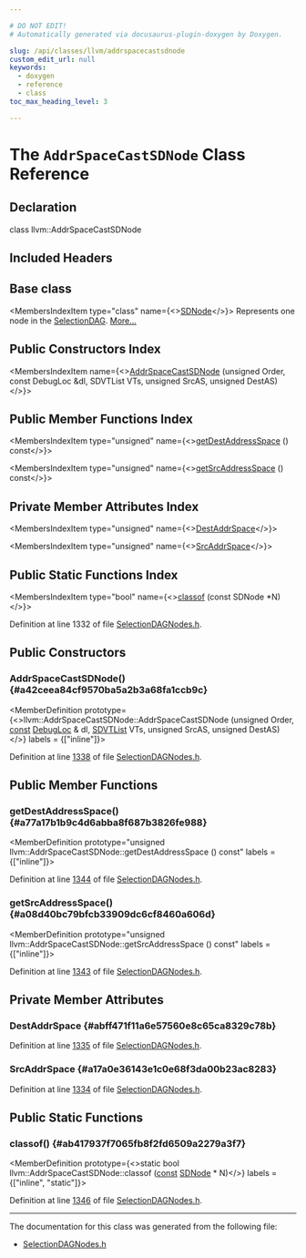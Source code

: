 ```yaml
---

# DO NOT EDIT!
# Automatically generated via docusaurus-plugin-doxygen by Doxygen.

slug: /api/classes/llvm/addrspacecastsdnode
custom_edit_url: null
keywords:
  - doxygen
  - reference
  - class
toc_max_heading_level: 3

---
```





# The `AddrSpaceCastSDNode` Class Reference

<DoxygenPage pluginConfig={pluginConfig}>



## Declaration

<CodeBlock>class llvm::AddrSpaceCastSDNode</CodeBlock>

## Included Headers

<IncludesList>
<IncludesListItem
  filePath="llvm/CodeGen/SelectionDAGNodes.h"
  permalink="/docs/api/files/include/include/llvm/include/llvm/codegen/selectiondagnodes-h"
  isLocal="true" />
</IncludesList>

## Base class

<MembersIndex>

<MembersIndexItem
  type="class"
  name={<><a href="/docs/api/classes/llvm/sdnode">SDNode</a></>}>
Represents one node in the <a href="/docs/api/classes/llvm/selectiondag">SelectionDAG</a>. <a href="/docs/api/classes/llvm/sdnode/#details">More...</a>
</MembersIndexItem>

</MembersIndex>

## Public Constructors Index

<MembersIndex>

<MembersIndexItem
  name={<><a href="#a42ceea84cf9570ba5a2b3a68fa1ccb9c">AddrSpaceCastSDNode</a> (unsigned Order, const DebugLoc &amp;dl, SDVTList VTs, unsigned SrcAS, unsigned DestAS)</>}>
</MembersIndexItem>

</MembersIndex>

## Public Member Functions Index

<MembersIndex>

<MembersIndexItem
  type="unsigned"
  name={<><a href="#a77a17b1b9c4d6abba8f687b3826fe988">getDestAddressSpace</a> () const</>}>
</MembersIndexItem>

<MembersIndexItem
  type="unsigned"
  name={<><a href="#a08d40bc79bfcb33909dc6cf8460a606d">getSrcAddressSpace</a> () const</>}>
</MembersIndexItem>

</MembersIndex>

## Private Member Attributes Index

<MembersIndex>

<MembersIndexItem
  type="unsigned"
  name={<><a href="#abff471f11a6e57560e8c65ca8329c78b">DestAddrSpace</a></>}>
</MembersIndexItem>

<MembersIndexItem
  type="unsigned"
  name={<><a href="#a17a0e36143e1c0e68f3da00b23ac8283">SrcAddrSpace</a></>}>
</MembersIndexItem>

</MembersIndex>

## Public Static Functions Index

<MembersIndex>

<MembersIndexItem
  type="bool"
  name={<><a href="#ab417937f7065fb8f2fd6509a2279a3f7">classof</a> (const SDNode &#42;N)</>}>
</MembersIndexItem>

</MembersIndex>


Definition at line 1332 of file <a href="/docs/api/files/include/include/llvm/include/llvm/codegen/selectiondagnodes-h">SelectionDAGNodes.h</a>.

<SectionDefinition>

## Public Constructors

### AddrSpaceCastSDNode() {#a42ceea84cf9570ba5a2b3a68fa1ccb9c}

<MemberDefinition
  prototype={<>llvm::AddrSpaceCastSDNode::AddrSpaceCastSDNode (unsigned Order, <a href="/docs/api/files/lib/lib/target/lib/target/aarch64/aarch64promoteconstant-cpp/#a90f8350fecae261c25be85d38b451bff">const</a> <a href="/docs/api/classes/llvm/debugloc">DebugLoc</a> &amp; dl, <a href="/docs/api/structs/llvm/sdvtlist">SDVTList</a> VTs, unsigned SrcAS, unsigned DestAS)</>}
  labels = {["inline"]}>

Definition at line <a href="/docs/api/files/include/include/llvm/include/llvm/codegen/selectiondagnodes-h/#l01338">1338</a> of file <a href="/docs/api/files/include/include/llvm/include/llvm/codegen/selectiondagnodes-h">SelectionDAGNodes.h</a>.
</MemberDefinition>

</SectionDefinition>

<SectionDefinition>

## Public Member Functions

### getDestAddressSpace() {#a77a17b1b9c4d6abba8f687b3826fe988}

<MemberDefinition
  prototype="unsigned llvm::AddrSpaceCastSDNode::getDestAddressSpace () const"
  labels = {["inline"]}>

Definition at line <a href="/docs/api/files/include/include/llvm/include/llvm/codegen/selectiondagnodes-h/#l01344">1344</a> of file <a href="/docs/api/files/include/include/llvm/include/llvm/codegen/selectiondagnodes-h">SelectionDAGNodes.h</a>.
</MemberDefinition>

### getSrcAddressSpace() {#a08d40bc79bfcb33909dc6cf8460a606d}

<MemberDefinition
  prototype="unsigned llvm::AddrSpaceCastSDNode::getSrcAddressSpace () const"
  labels = {["inline"]}>

Definition at line <a href="/docs/api/files/include/include/llvm/include/llvm/codegen/selectiondagnodes-h/#l01343">1343</a> of file <a href="/docs/api/files/include/include/llvm/include/llvm/codegen/selectiondagnodes-h">SelectionDAGNodes.h</a>.
</MemberDefinition>

</SectionDefinition>

<SectionDefinition>

## Private Member Attributes

### DestAddrSpace {#abff471f11a6e57560e8c65ca8329c78b}

<MemberDefinition
  prototype="unsigned llvm::AddrSpaceCastSDNode::DestAddrSpace">

Definition at line <a href="/docs/api/files/include/include/llvm/include/llvm/codegen/selectiondagnodes-h/#l01335">1335</a> of file <a href="/docs/api/files/include/include/llvm/include/llvm/codegen/selectiondagnodes-h">SelectionDAGNodes.h</a>.
</MemberDefinition>

### SrcAddrSpace {#a17a0e36143e1c0e68f3da00b23ac8283}

<MemberDefinition
  prototype="unsigned llvm::AddrSpaceCastSDNode::SrcAddrSpace">

Definition at line <a href="/docs/api/files/include/include/llvm/include/llvm/codegen/selectiondagnodes-h/#l01334">1334</a> of file <a href="/docs/api/files/include/include/llvm/include/llvm/codegen/selectiondagnodes-h">SelectionDAGNodes.h</a>.
</MemberDefinition>

</SectionDefinition>

<SectionDefinition>

## Public Static Functions

### classof() {#ab417937f7065fb8f2fd6509a2279a3f7}

<MemberDefinition
  prototype={<>static bool llvm::AddrSpaceCastSDNode::classof (<a href="/docs/api/files/lib/lib/target/lib/target/aarch64/aarch64promoteconstant-cpp/#a90f8350fecae261c25be85d38b451bff">const</a> <a href="/docs/api/classes/llvm/sdnode">SDNode</a> &#42; N)</>}
  labels = {["inline", "static"]}>

Definition at line <a href="/docs/api/files/include/include/llvm/include/llvm/codegen/selectiondagnodes-h/#l01346">1346</a> of file <a href="/docs/api/files/include/include/llvm/include/llvm/codegen/selectiondagnodes-h">SelectionDAGNodes.h</a>.
</MemberDefinition>

</SectionDefinition>

<hr/>

The documentation for this class was generated from the following file:

<ul>
<li><a href="/docs/api/files/include/include/llvm/include/llvm/codegen/selectiondagnodes-h">SelectionDAGNodes.h</a></li>
</ul>

</DoxygenPage>
